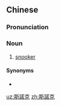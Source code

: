 {{also|斯诺克}}
==Chinese==
{{zh-forms|s=斯诺克|gloss=-}}
{{wikipedia|lang=zh}}

===Pronunciation===
{{zh-pron
|m=sīnuòkè
|cat=n
}}

===Noun===
{{zh-noun}}

# [[snooker]] {{gloss|game}}

====Synonyms====
* {{zh-l|士碌架}}

[[uz:斯諾克]]
[[zh:斯諾克]]
